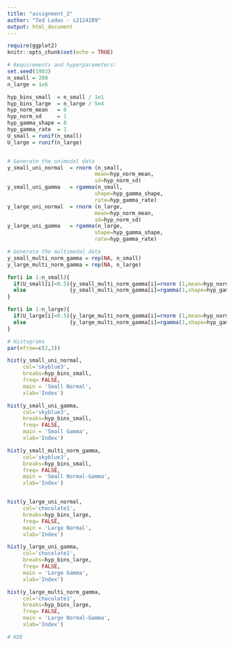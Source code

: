 ```yaml
---
title: "assignment_2"
author: "Ted Ladas - s2124289"
output: html_document
---
```


```r
require(ggplot2)
knitr::opts_chunk$set(echo = TRUE)
```


```r
# Requirements and hyperparameters:
set.seed(1903)
n_small = 200
n_large = 1e6

hyp_bins_small  = n_small / 1e1
hyp_bins_large  = n_large / 5e4
hyp_norm_mean   = 0
hyp_norm_sd     = 1
hyp_gamma_shape = 8
hyp_gamma_rate  = 1
U_small = runif(n_small)
U_large = runif(n_large)


# Generate the unimodal data
y_small_uni_normal  = rnorm (n_small,
                            mean=hyp_norm_mean,
                            sd=hyp_norm_sd)
y_small_uni_gamma   = rgamma(n_small,
                            shape=hyp_gamma_shape,
                            rate=hyp_gamma_rate)
y_large_uni_normal  = rnorm (n_large,
                            mean=hyp_norm_mean,
                            sd=hyp_norm_sd)
y_large_uni_gamma   = rgamma(n_large,
                            shape=hyp_gamma_shape,
                            rate=hyp_gamma_rate)

# Generate the multimodal data
y_small_multi_norm_gamma = rep(NA, n_small)
y_large_multi_norm_gamma = rep(NA, n_large)

for(i in 1:n_small){
  if(U_small[i]<0.5){y_small_multi_norm_gamma[i]=rnorm (1,mean=hyp_norm_mean,sd=hyp_norm_sd)}
  else              {y_small_multi_norm_gamma[i]=rgamma(1,shape=hyp_gamma_shape,rate=hyp_gamma_rate)}
}

for(i in 1:n_large){
  if(U_large[i]<0.5){y_large_multi_norm_gamma[i]=rnorm (1,mean=hyp_norm_mean,sd=hyp_norm_sd)}
  else              {y_large_multi_norm_gamma[i]=rgamma(1,shape=hyp_gamma_shape,rate=hyp_gamma_rate)}
}

# Histograms 
par(mfrow=c(2,3))

hist(y_small_uni_normal,
     col='skyblue3',
     breaks=hyp_bins_small,
     freq= FALSE,
     main = 'Small Normal',
     xlab='Index')

hist(y_small_uni_gamma,
     col='skyblue3',
     breaks=hyp_bins_small,
     freq= FALSE,
     main = 'Small Gamma',
     xlab='Index')

hist(y_small_multi_norm_gamma,
     col='skyblue3',
     breaks=hyp_bins_small,
     freq= FALSE,
     main = 'Small Normal-Gamma',
     xlab='Index')


hist(y_large_uni_normal,
     col='chocolate1',
     breaks=hyp_bins_large,
     freq= FALSE,
     main = 'Large Normal',
     xlab='Index')

hist(y_large_uni_gamma,
     col='chocolate1',
     breaks=hyp_bins_large,
     freq= FALSE,
     main = 'Large Gamma',
     xlab='Index')

hist(y_large_multi_norm_gamma,
     col='chocolate1',
     breaks=hyp_bins_large,
     freq= FALSE,
     main = 'Large Normal-Gamma',
     xlab='Index')

# KDE

```
